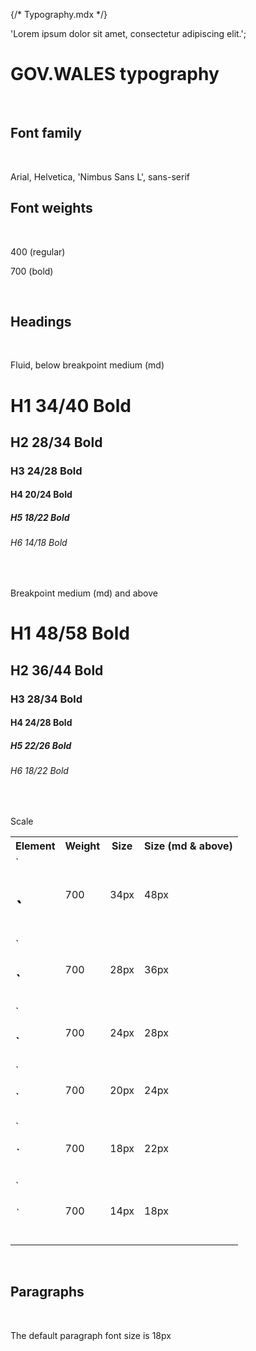 {/* Typography.mdx */}


<Meta title='Documentation/Typography' />

  'Lorem ipsum dolor sit amet, consectetur adipiscing elit.';

# GOV.WALES typography
<br/>

## Font family
<br/>

<p style={{ fontSize: '18px', lineHeight: '24px', color: '#1f1f1f', paddingBottom: 20, paddingTop: 0, margin: 0  }}>Arial, Helvetica, 'Nimbus Sans L', sans-serif</p>

## Font weights
<br/>

<p style={{ fontSize: '18px', lineHeight: '24px', color: '#1f1f1f', paddingBottom: 20, paddingTop: 0, margin: 0  }}>400 (regular)</p>
<p style={{ fontSize: '18px', fontWeight: 700, lineHeight: '24px', color: '#1f1f1f', paddingBottom: 20, paddingTop: 0, margin: 0  }}>700 (bold)</p>
<br/>

## Headings
<br/>

Fluid, below breakpoint medium (md)

<h1 style={{ fontSize: '34px', lineHeight: '40px', borderBottom: 'none', color: '#1f1f1f', paddingBottom: 25, paddingTop: 0, margin: 0 }}><span style={{ fontSize: '34px', lineHeight: '40px', borderBottom: 'none', color: '#1f1f1f', width: '80px', display: 'inline-block' }}>H1 </span>34/40 Bold</h1>
<h2 style={{ fontSize: '28px', lineHeight: '34px', borderBottom: 'none', color: '#1f1f1f', paddingBottom: 25, paddingTop: 0, margin: 0  }}><span style={{ fontSize: '28px', lineHeight: '34px', borderBottom: 'none', color: '#1f1f1f', width: '80px', display: 'inline-block' }}>H2 </span>28/34 Bold</h2>
<h3 style={{ fontSize: '24px', lineHeight: '28px', borderBottom: 'none', color: '#1f1f1f', paddingBottom: 20, paddingTop: 0, margin: 0  }}><span style={{ fontSize: '24px', lineHeight: '28px', borderBottom: 'none', color: '#1f1f1f', width: '80px', display: 'inline-block' }}>H3 </span>24/28 Bold</h3>
<h4 style={{ fontSize: '20px', lineHeight: '24px', borderBottom: 'none', color: '#1f1f1f', paddingBottom: 20, paddingTop: 0, margin: 0  }}><span style={{ fontSize: '20px', lineHeight: '24px', borderBottom: 'none', color: '#1f1f1f', width: '80px', display: 'inline-block' }}>H4 </span>20/24 Bold</h4>
<h5 style={{ fontSize: '18px', lineHeight: '22px', borderBottom: 'none', color: '#1f1f1f', paddingBottom: 20, paddingTop: 0, margin: 0  }}><span style={{ fontSize: '18px', lineHeight: '22px', borderBottom: 'none', color: '#1f1f1f', width: '80px', display: 'inline-block' }}>H5 </span>18/22 Bold</h5>
<h6 style={{ fontSize: '14px', lineHeight: '18px', borderBottom: 'none', color: '#1f1f1f', paddingBottom: 20, paddingTop: 0, margin: 0  }}><span style={{ fontSize: '14px', lineHeight: '18px', borderBottom: 'none', color: '#1f1f1f', width: '80px', display: 'inline-block' }}>H6 </span>14/18 Bold</h6>
<br/>

Breakpoint medium (md) and above

<h1 style={{ fontSize: '48px', lineHeight: '58px', borderBottom: 'none', color: '#1f1f1f', paddingBottom: 25, paddingTop: 0, margin: 0 }}><span style={{ fontSize: '48px', lineHeight: '58px', borderBottom: 'none', color: '#1f1f1f', width: '80px', display: 'inline-block' }}>H1 </span>48/58 Bold</h1>
<h2 style={{ fontSize: '36px', lineHeight: '44px', borderBottom: 'none', color: '#1f1f1f', paddingBottom: 25, paddingTop: 0, margin: 0  }}><span style={{ fontSize: '36px', lineHeight: '44px', borderBottom: 'none', color: '#1f1f1f', width: '80px', display: 'inline-block' }}>H2 </span>36/44 Bold</h2>
<h3 style={{ fontSize: '28px', lineHeight: '34px', borderBottom: 'none', color: '#1f1f1f', paddingBottom: 20, paddingTop: 0, margin: 0  }}><span style={{ fontSize: '28px', lineHeight: '34px', borderBottom: 'none', color: '#1f1f1f', width: '80px', display: 'inline-block' }}>H3 </span>28/34 Bold</h3>
<h4 style={{ fontSize: '24px', lineHeight: '28px', borderBottom: 'none', color: '#1f1f1f', paddingBottom: 20, paddingTop: 0, margin: 0  }}><span style={{ fontSize: '24px', lineHeight: '28px', borderBottom: 'none', color: '#1f1f1f', width: '80px', display: 'inline-block' }}>H4 </span>24/28 Bold</h4>
<h5 style={{ fontSize: '22px', lineHeight: '26px',borderBottom: 'none', color: '#1f1f1f', paddingBottom: 20, paddingTop: 0, margin: 0  }}><span style={{ fontSize: '22px', lineHeight: '26px', borderBottom: 'none', color: '#1f1f1f', width: '80px', display: 'inline-block' }}>H5 </span>22/26 Bold</h5>
<h6 style={{ fontSize: '18px', lineHeight: '22px',borderBottom: 'none', color: '#1f1f1f', paddingBottom: 20, paddingTop: 0, margin: 0  }}><span style={{ fontSize: '18px', lineHeight: '22px', borderBottom: 'none', color: '#1f1f1f', width: '80px', display: 'inline-block' }}>H6 </span>18/22 Bold</h6>
<br/>

Scale

<table>
  <tr>
    <th>Element</th>
    <th>Weight</th>
    <th>Size</th>
    <th>Size (md & above)</th>
  </tr>
  <tr>
    <td>`<h1>`</td>
    <td>700</td>
    <td>34px</td>
    <td>48px</td>
  </tr>
  <tr>
    <td>`<h2>`</td>
    <td>700</td>
    <td>28px</td>
    <td>36px</td>
  </tr>
  <tr>
    <td>`<h3>`</td>
    <td>700</td>
    <td>24px</td>
    <td>28px</td>
  </tr>
  <tr>
    <td>`<h4>`</td>
    <td>700</td>
    <td>20px</td>
    <td>24px</td>
  </tr>
  <tr>
    <td>`<h5>`</td>
    <td>700</td>
    <td>18px</td>
    <td>22px</td>
  </tr>
  <tr>
    <td>`<h6>`</td>
    <td>700</td>
    <td>14px</td>
    <td>18px</td>
  </tr>
</table>
<br/>

## Paragraphs
<br/>

<p style={{ fontSize: '18px', lineHeight: '24px', color: '#1f1f1f', paddingBottom: 20, paddingTop: 0, margin: 0  }}>The default paragraph font size is 18px</p>
